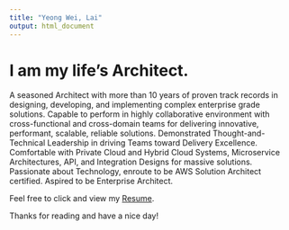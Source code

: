 ```yaml
---
title: "Yeong Wei, Lai"
output: html_document
---
```


# I am my life's Architect. 

A seasoned Architect with more than 10 years of proven track records in designing, developing, and implementing complex enterprise grade solutions. Capable to perform in highly collaborative environment with cross-functional and cross-domain teams for delivering innovative, performant, scalable, reliable solutions. Demonstrated Thought-and-Technical Leadership in driving Teams toward Delivery Excellence. Comfortable with Private Cloud and Hybrid Cloud Systems, Microservice Architectures, API, and Integration Designs for massive solutions. Passionate about Technology, enroute to be AWS Solution Architect certified. Aspired to be Enterprise Architect.

Feel free to click and view my [Resume](http://yeongwei.github.io/resume/v2).

Thanks for reading and have a nice day!